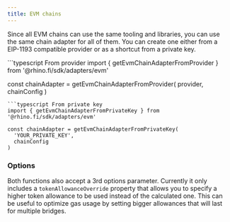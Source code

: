 ```yaml
---
title: EVM chains
---
```


Since all EVM chains can use the same tooling and libraries, you can use the same chain adapter for all of them. You can create one either from a EIP-1193 compatible provider or as a shortcut from a private key.

<CodeGroup>
```typescript From provider
import { getEvmChainAdapterFromProvider } from '@rhino.fi/sdk/adapters/evm'

const chainAdapter = getEvmChainAdapterFromProvider(
  provider,
  chainConfig
)
```
```typescript From private key
import { getEvmChainAdapterFromPrivateKey } from '@rhino.fi/sdk/adapters/evm'

const chainAdapter = getEvmChainAdapterFromPrivateKey(
  'YOUR_PRIVATE_KEY',
  chainConfig
)
```
</CodeGroup>

### Options

Both functions also accept a 3rd options parameter. Currently it only includes a `tokenAllowanceOverride` property that allows you to specify a higher token allowance to be used instead of the calculated one. This can be useful to optimize gas usage by setting bigger allowances that will last for multiple bridges.
